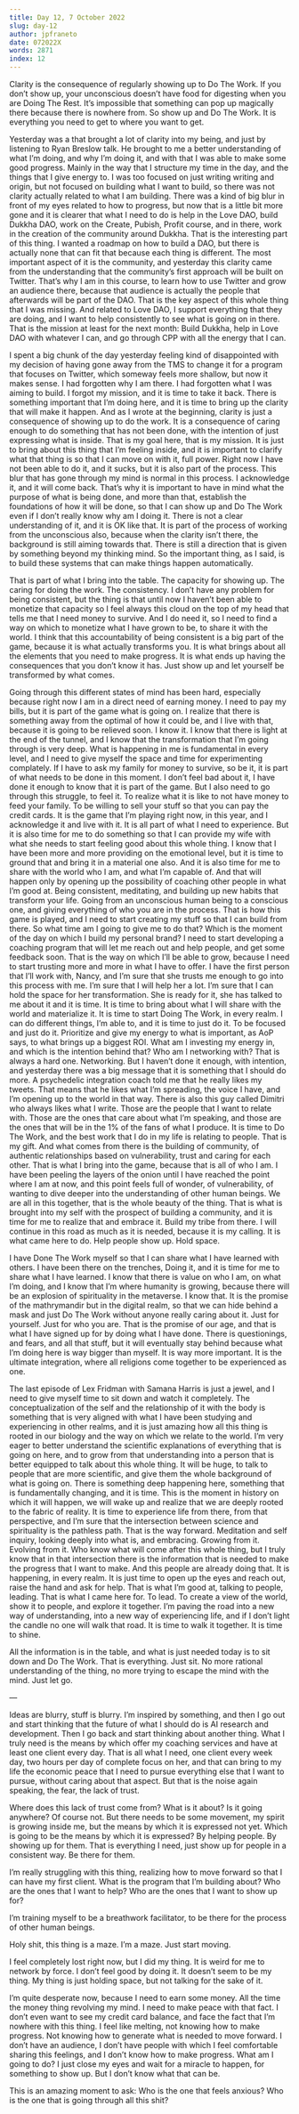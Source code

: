 ```yaml
---
title: Day 12, 7 October 2022
slug: day-12
author: jpfraneto
date: 072022X
words: 2871
index: 12
---
```


Clarity is the consequence of regularly showing up to Do The Work. If you don’t show up, your unconscious doesn’t have food for digesting when you are Doing The Rest. It’s impossible that something can pop up magically there because there is nowhere from. So show up and Do The Work. It is everything you need to get to where you want to get.

Yesterday was a that brought a lot of clarity into my being, and just by listening to Ryan Breslow talk. He brought to me a better understanding of what I’m doing, and why I’m doing it, and with that I was able to make some good progress. Mainly in the way that I structure my time in the day, and the things that I give energy to. I was too focused on just writing writing and origin, but not focused on building what I want to build, so there was not clarity actually related to what I am building. There was a kind of big blur in front of my eyes related to how to progress, but now that is a little bit more gone and it is clearer that what I need to do is help in the Love DAO, build Dukkha DAO, work on the Create, Pubish, Profit course, and in there, work in the creation of the community around Dukkha. That is the interesting part of this thing. I wanted a roadmap on how to build a DAO, but there is actually none that can fit that because each thing is different. The most important aspect of it is the community, and yesterday this clarity came from the understanding that the community’s first approach will be built on Twitter. That’s why I am in this course, to learn how to use Twitter and grow an audience there, because that audience is actually the people that afterwards will be part of the DAO. That is the key aspect of this whole thing that I was missing. And related to Love DAO, I support everything that they are doing, and I want to help consistently to see what is going on in there. That is the mission at least for the next month: Build Dukkha, help in Love DAO with whatever I can, and go through CPP with all the energy that I can.

I spent a big chunk of the day yesterday feeling kind of disappointed with my decision of having gone away from the TMS to change it for a program that focuses on Twitter, which someway feels more shallow, but now it makes sense. I had forgotten why I am there. I had forgotten what I was aiming to build. I forgot my mission, and it is time to take it back. There is something important that I’m doing here, and it is time to bring up the clarity that will make it happen. And as I wrote at the beginning, clarity is just a consequence of showing up to do the work. It is a consequence of caring enough to do something that has not been done, with the intention of just expressing what is inside. That is my goal here, that is my mission. It is just to bring about this thing that I’m feeling inside, and it is important to clarify what that thing is so that I can move on with it, full power. Right now I have not been able to do it, and it sucks, but it is also part of the process. This blur that has gone through my mind is normal in this process. I acknowledge it, and it will come back. That’s why it is important to have in mind what the purpose of what is being done, and more than that, establish the foundations of how it will be done, so that I can show up and Do The Work even if I don’t really know why am I doing it. There is not a clear understanding of it, and it is OK like that. It is part of the process of working from the unconscious also, because when the clarity isn’t there, the background is still aiming towards that. There is still a direction that is given by something beyond my thinking mind. So the important thing, as I said, is to build these systems that can make things happen automatically.

That is part of what I bring into the table. The capacity for showing up. The caring for doing the work. The consistency. I don’t have any problem for being consistent, but the thing is that until now I haven’t been able to monetize that capacity so I feel always this cloud on the top of my head that tells me that I need money to survive. And I do need it, so I need to find a way on which to monetize what I have grown to be, to share it with the world. I think that this accountability of being consistent is a big part of the game, because it is what actually transforms you. It is what brings about all the elements that you need to make progress. It is what ends up having the consequences that you don’t know it has. Just show up and let yourself be transformed by what comes.

Going through this different states of mind has been hard, especially because right now I am in a direct need of earning money. I need to pay my bills, but it is part of the game what is going on. I realize that there is something away from the optimal of how it could be, and I live with that, because it is going to be relieved soon. I know it. I know that there is light at the end of the tunnel, and I know that the transformation that I’m going through is very deep. What is happening in me is fundamental in every level, and I need to give myself the space and time for experimenting complately. If I have to ask my family for money to survive, so be it, it is part of what needs to be done in this moment. I don’t feel bad about it, I have done it enough to know that it is part of the game. But I also need to go through this struggle, to feel it. To realize what it is like to not have money to feed your family. To be willing to sell your stuff so that you can pay the credit cards. It is the game that I’m playing right now, in this year, and I acknowledge it and live with it. It is all part of what I need to experience. But it is also time for me to do something so that I can provide my wife with what she needs to start feeling good about this whole thing. I know that I have been more and more providing on the emotional level, but it is time to ground that and bring it in a material one also. And it is also time for me to share with the world who I am, and what I’m capable of. And that will happen only by opening up the possibility of coaching other people in what I’m good at. Being consistent, meditating, and building up new habits that transform your life. Going from an unconscious human being to a conscious one, and giving everything of who you are in the process. That is how this game is played, and I need to start creating my stuff so that I can build from there. So what time am I going to give me to do that? Which is the moment of the day on which I build my personal brand? I need to start developing a coaching program that will let me reach out and help people, and get some feedback soon. That is the way on which I’ll be able to grow, because I need to start trusting more and more in what I have to offer. I have the first person that I’ll work with, Nancy, and I’m sure that she trusts me enough to go into this process with me. I’m sure that I will help her a lot. I’m sure that I can hold the space for her transformation. She is ready for it, she has talked to me about it and it is time. It is time to bring about what I will share with the world and materialize it. It is time to start Doing The Work, in every realm. I can do different things, I’m able to, and it is time to just do it. To be focused and just do it. Prioritize and give my energy to what is important, as AoP says, to what brings up a biggest ROI. What am I investing my energy in, and which is the intention behind that? Who am I networking with? That is always a hard one. Networking. But I haven’t done it enough, with intention, and yesterday there was a big message that it is something that I should do more. A psychedelic integration coach told me that he really likes my tweets. That means that he likes what I’m spreading, the voice I have, and I’m opening up to the world in that way. There is also this guy called Dimitri who always likes what I write. Those are the people that I want to relate with. Those are the ones that care about what I’m speaking, and those are the ones that will be in the 1% of the fans of what I produce. It is time to Do The Work, and the best work that I do in my life is relating to people. That is my gift. And what comes from there is the building of community, of authentic relationships based on vulnerability, trust and caring for each other. That is what I bring into the game, because that is all of who I am. I have been peeling the layers of the onion until I have reached the point where I am at now, and this point feels full of wonder, of vulnerability, of wanting to dive deeper into the understanding of other human beings. We are all in this together, that is the whole beauty of the thing. That is what is brought into my self with the prospect of building a community, and it is time for me to realize that and embrace it. Build my tribe from there. I will continue in this road as much as it is needed, because it is my calling. It is what came here to do. Help people show up. Hold space.

I have Done The Work myself so that I can share what I have learned with others. I have been there on the trenches, Doing it, and it is time for me to share what I have learned. I know that there is value on who I am, on what I’m doing, and I know that I’m where humanity is growing, because there will be an explosion of spirituality in the metaverse. I know that. It is the promise of the mathrymandir but in the digital realm, so that we can hide behind a mask and just Do The Work without anyone really caring about it. Just for yourself. Just for who you are. That is the promise of our age, and that is what I have signed up for by doing what I have done. There is questionings, and fears, and all that stuff, but it will eventually stay behind because what I’m doing here is way bigger than myself. It is way more important. It is the ultimate integration, where all religions come together to be experienced as one.

The last episode of Lex Fridman with Samana Harris is just a jewel, and I need to give myself time to sit down and watch it completely. The conceptualization of the self and the relationship of it with the body is something that is very aligned with what I have been studying and experiencing in other realms, and it is just amazing how all this thing is rooted in our biology and the way on which we relate to the world. I’m very eager to better understand the scientific explanations of everything that is going on here, and to grow from that understanding into a person that is better equipped to talk about this whole thing. It will be huge, to talk to people that are more scientific, and give them the whole background of what is going on. There is something deep happening here, something that is fundamentally changing, and it is time. This is the moment in history on which it will happen, we will wake up and realize that we are deeply rooted to the fabric of reality. It is time to experience life from there, from that perspective, and I’m sure that the intersection between science and spirituality is the pathless path. That is the way forward. Meditation and self inquiry, looking deeply into what is, and embracing. Growing from it. Evolving from it. Who know what will come after this whole thing, but I truly know that in that intersection there is the information that is needed to make the progress that I want to make. And this people are already doing that. It is happening, in every realm. It is just time to open up the eyes and reach out, raise the hand and ask for help. That is what I’m good at, talking to people, leading. That is what I came here for. To lead. To create a view of the world, show it to people, and explore it together. I’m paving the road into a new way of understanding, into a new way of experiencing life, and if I don’t light the candle no one will walk that road. It is time to walk it together. It is time to shine.

All the information is in the table, and what is just needed today is to sit down and Do The Work. That is everything. Just sit. No more rational understanding of the thing, no more trying to escape the mind with the mind. Just let go.

—

Ideas are blurry, stuff is blurry. I’m inspired by something, and then I go out and start thinking that the future of what I should do is AI research and development. Then I go back and start thinking about another thing. What I truly need is the means by which offer my coaching services and have at least one client every day. That is all what I need, one client every week day, two hours per day of complete focus on her, and that can bring to my life the economic peace that I need to pursue everything else that I want to pursue, without caring about that aspect. But that is the noise again speaking, the fear, the lack of trust.

Where does this lack of trust come from? What is it about? Is it going anywhere? Of course not. But there needs to be some movement, my spirit is growing inside me, but the means by which it is expressed not yet. Which is going to be the means by which it is expressed? By helping people. By showing up for them. That is everything I need, just show up for people in a consistent way. Be there for them.

I’m really struggling with this thing, realizing how to move forward so that I can have my first client. What is the program that I’m building about? Who are the ones that I want to help? Who are the ones that I want to show up for?

I’m training myself to be a breathwork facilitator, to be there for the process of other human beings.

Holy shit, this thing is a maze. I’m a maze. Just start moving.

I feel completely lost right now, but I did my thing. It is weird for me to network by force. I don’t feel good by doing it. It doesn’t seem to be my thing. My thing is just holding space, but not talking for the sake of it.

I’m quite desperate now, because I need to earn some money. All the time the money thing revolving my mind. I need to make peace with that fact. I don’t even want to see my credit card balance, and face the fact that I’m nowhere with this thing. I feel like melting, not knowing how to make progress. Not knowing how to generate what is needed to move forward. I don’t have an audience, I don’t have people with which I feel comfortable sharing this feelings, and I don’t know how to make progress. What am I going to do? I just close my eyes and wait for a miracle to happen, for something to show up. But I don’t know what that can be.

This is an amazing moment to ask: Who is the one that feels anxious? Who is the one that is going through all this shit?
